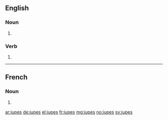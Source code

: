 ==English==

===Noun===
{{head|en|plural}}

# {{plural of|jupe|lang=en}}

===Verb===
{{head|en}}

# {{en-third-person singular of|jupe}}

----

==French==

===Noun===
{{head|fr|plural}} {{g|f-p}}

# {{plural of|jupe|lang=fr}}

[[ar:jupes]]
[[de:jupes]]
[[el:jupes]]
[[fr:jupes]]
[[mg:jupes]]
[[no:jupes]]
[[sv:jupes]]